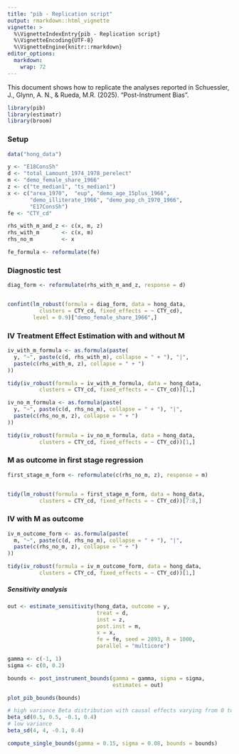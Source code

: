 ```yaml
---
title: "pib - Replication script"
output: rmarkdown::html_vignette
vignette: >
  %\VignetteIndexEntry{pib - Replication script}
  %\VignetteEncoding{UTF-8}
  %\VignetteEngine{knitr::rmarkdown}
editor_options: 
  markdown: 
    wrap: 72
---
```


This document shows how to replicate the analyses reported in
Schuessler, J., Glynn, A. N., & Rueda, M.R. (2025). "Post-Instrument
Bias".
```r
library(pib)
library(estimatr)
library(broom)
```

### Setup

```r
data("hong_data")

y <- "E18ConsSh"
d <- "total_Lamount_1974_1978_perelect"
m <- "demo_female_share_1966"
z <- c("te_median1", "ts_median1")
x <- c("area_1970",  "eup", "demo_age_15plus_1966",
       "demo_illiterate_1966", "demo_pop_ch_1970_1966",
       "E17ConsSh")
fe <- "CTY_cd"

rhs_with_m_and_z <- c(x, m, z)
rhs_with_m       <- c(x, m)
rhs_no_m         <- x

fe_formula <- reformulate(fe)             
```

### Diagnostic test

```r
diag_form <- reformulate(rhs_with_m_and_z, response = d)


confint(lm_robust(formula = diag_form, data = hong_data,
          clusters = CTY_cd, fixed_effects = ~ CTY_cd), 
        level = 0.9)["demo_female_share_1966",]


```
### IV Treatment Effect Estimation with and without M

```r
iv_with_m_formula <- as.formula(paste(
  y, "~", paste(c(d, rhs_with_m), collapse = " + "), "|",
  paste(c(rhs_with_m, z), collapse = " + ")
))

tidy(iv_robust(formula = iv_with_m_formula, data = hong_data,
          clusters = CTY_cd, fixed_effects = ~ CTY_cd))[1,]
```


```r
iv_no_m_formula <- as.formula(paste(
  y, "~", paste(c(d, rhs_no_m), collapse = " + "), "|",
  paste(c(rhs_no_m, z), collapse = " + ")
))

tidy(iv_robust(formula = iv_no_m_formula, data = hong_data,
          clusters = CTY_cd, fixed_effects = ~ CTY_cd))[1,]
```

### M as outcome in first stage regression

```r
first_stage_m_form <- reformulate(c(rhs_no_m, z), response = m)


tidy(lm_robust(formula = first_stage_m_form, data = hong_data,
          clusters = CTY_cd, fixed_effects = ~ CTY_cd))[7:8,]
```

### IV with M as outcome

```r
iv_m_outcome_form <- as.formula(paste(
  m, "~", paste(c(d, rhs_no_m), collapse = " + "), "|",
  paste(c(rhs_no_m, z), collapse = " + ")
))

tidy(iv_robust(formula = iv_m_outcome_form, data = hong_data,
          clusters = CTY_cd, fixed_effects = ~ CTY_cd))[1,]
```


##### Sensitivity analysis

```r
out <- estimate_sensitivity(hong_data, outcome = y, 
                            treat = d, 
                            inst = z, 
                            post.inst = m, 
                            x = x,
                            fe = fe, seed = 2893, R = 1000,
                            parallel = "multicore")

gamma <- c(-1, 1)
sigma <- c(0, 0.2)

bounds <- post_instrument_bounds(gamma = gamma, sigma = sigma,
                                 estimates = out)


```

```r
plot_pib_bounds(bounds)


```
```r
# high variance Beta distribution with causal effects varying from 0 to 0.5
beta_sd(0.5, 0.5, -0.1, 0.4)
# low variance
beta_sd(4, 4, -0.1, 0.4)

compute_single_bounds(gamma = 0.15, sigma = 0.08, bounds = bounds)
```

